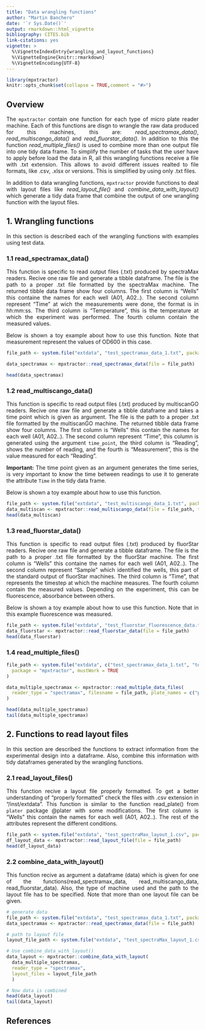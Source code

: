 ```yaml
---
title: "Data wrangling functions"
author: "Martin Banchero"
date: '`r Sys.Date()`'
output: rmarkdown::html_vignette
bibliography: CITES.bib
link-citations: yes
vignette: >
  %\VignetteIndexEntry{wrangling_and_layout_functions}
  %\VignetteEngine{knitr::rmarkdown}
  %\VignetteEncoding{UTF-8}
---
```

<style>
body {
text-align: justify}
</style>

```r
library(mpxtractor)
knitr::opts_chunk$set(collapse = TRUE,comment = "#>")
```

## Overview
The `mpxtractor` contain one function for each type of micro plate reader machine. Each  of this functions are disgn to wrangle the raw data produced for this machines, this are: *read_spectramax_data()*, *read_multiscango_data()* and *read_fluorstar_data()*. In addition to this the function *read_multiple_files()* is used to combine more than one output file into one tidy data frame. 
To simplify the number of tasks that the user have to apply before load the
data in R, all this wrangling functions receive a file with .txt extension. This allows
to  avoid different issues realted to file formats, like .csv, .xlsx or versions. This is simplified by using only .txt files.

In addition to data wrangling functions, `mpxtractor` provide functions to deal with
layout files like *read_layout_file()* and *combine_data_with_layout()* which generate a tidy data frame that combine the output of one wrangling function with the layout files.


## 1. Wrangling functions
In this section is described each of the wrangling functions with examples using
test data.
 
### 1.1 read_spectramax_data()
This function is specific to read output files (.txt) produced by spectraMax readers.
Recive one raw file and generate a tibble dataframe.
The file is the path to a proper .txt file formatted by the spectraMax machine.
The returned tibble data frame show four columns. The first column is
"Wells" this containe the names for each well (A01, A02..). The second column
represent "Time" at wich the measurements were done, the format is in hh:mm:ss.
The third column is "Temperature", this is the temperature at which the
experiment was performed. The fourth column contain the measured values.

Below is shown a toy example about how to use this function. Note that measurement
represent the values of OD600 in this case.

```r
file_path <- system.file("extdata", "test_spectramax_data_1.txt", package = "mpxtractor")

data_spectramax <- mpxtractor::read_spectramax_data(file = file_path)

head(data_spectramax)
```

### 1.2 read_multiscango_data()
This function is specific to read output files (.txt) produced by multiscanGO readers.
Recive one raw file and generate a tibble dataframe and takes a time point which is given as argument.
The file is the path to a proper .txt file formatted by the multiscanGO machine.
The returned tibble data frame show four columns. The first column is
"Wells" this contain the names for each well (A01, A02..). The second column
represent "Time", this column is generated using the argument `time_point`, the third column is "Reading", shows the number of reading, and the fourth is "Measurement", this is the value measured for each "Reading".

**Important:** The time point given as an argument generates the time series, is 
very important to know the time between readings to use it to generate the attribute
`Time` in the tidy data frame.

Below is shown a toy example about how to use this function.

```r
file_path <- system.file("extdata", "test_multiscango_data_1.txt", package = "mpxtractor")
data_multiscan <- mpxtractor::read_multiscango_data(file = file_path, time_point = "2.5 min" )
head(data_multiscan)
```



### 1.3 read_fluorstar_data()
This function is specific to read output files (.txt) produced by fluorStar readers.
Recive one raw file and generate a tibble dataframe.
The file is the path to a proper .txt file formatted by the fluorStar machine.
The first column is "Wells" this containe the names for each well (A01, A02..). The second column represent "Sample" which identified the wells, this part of the standard output
of fluorStar machines.
The third column is "Time", that represents the timestep at which the machine measures. The fourth column contain the measured values. Depending on the experiment, this can be fluorescence, absorbance between others.

Below is shown a toy example about how to use this function. Note that in this example
fluorescence was measured.

```r
file_path <- system.file("extdata", "test_fluorstar_fluorescence_data.txt", package = "mpxtractor")
data_fluorstar <- mpxtractor::read_fluorstar_data(file = file_path)
head(data_fluorstar)
```


### 1.4 read_multiple_files()


```r

file_path <- system.file("extdata", c("test_spectramax_data_1.txt", "test_spectramax_data_2.txt"),
  package = "mpxtractor", mustWork = TRUE
)

data_multiple_spectramax <- mpxtractor::read_multiple_data_files(
  reader_type = "spectramax", filesname = file_path, plate_names = c("plate_1", "plate_2")
)

head(data_multiple_spectramax)
tail(data_multiple_spectramax)
```

## 2. Functions to read layout files
In this section are described the functions to extract information from the experimental design into a dataframe. Also, combine this information with tidy dataframes generated by the wrangling functions.

### 2.1 read_layout_files()
This function recive a layout file properly formatted. To get a better understanding of "properly formatted" check the files with .csv extension in "/inst/extdata".
This function is similar to the function read_plate() from `plater` package @plater  with some modifications.
The first column is "Wells" this contain the names for each well (A01, A02..). The rest of the attributes represent the different conditions.

```r
file_path <- system.file("extdata", "test_spectraMax_layout_1.csv", package = "mpxtractor")
df_layout_data <- mpxtractor::read_layout_file(file = file_path)
head(df_layout_data)
```

### 2.2 combine_data_with_layout()
This function recive as argument a dataframe (data) which is given for
one of the functions(read_spectramax_data, read_multiscango_data,
read_fluorstar_data). Also, the type of machine used and the path to the layout file has to be specified. 
Note that more than one layout file can be given.

```r
# generate data
file_path <- system.file("extdata", "test_spectramax_data_1.txt", package = "mpxtractor")
data_spectramax <- mpxtractor::read_spectramax_data(file = file_path)

# path to layout file
layout_file_path <- system.file("extdata", "test_spectraMax_layout_1.csv", package = "mpxtractor")

# Use combine_data_with_layout()
data_layout <- mpxtractor::combine_data_with_layout(
  data_multiple_spectramax, 
  reader_type = "spectramax",
  layout_files = layout_file_path
  )

# Now data is combined
head(data_layout)
tail(data_layout)
```


## References



